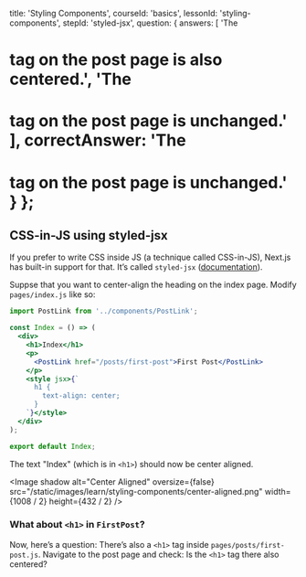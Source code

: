 
  title: 'Styling Components',
  courseId: 'basics',
  lessonId: 'styling-components',
  stepId: 'styled-jsx',
  question: {
    answers: [
      'The <h1> tag on the post page is also centered.',
      'The <h1> tag on the post page is unchanged.'
    ],
    correctAnswer: 'The <h1> tag on the post page is unchanged.'
  }
};

## CSS-in-JS using styled-jsx

If you prefer to write CSS inside JS (a technique called CSS-in-JS), Next.js has built-in support for that. It’s called `styled-jsx` ([documentation](https://github.com/zeit/styled-jsx)).

Suppse that you want to center-align the heading on the index page. Modify `pages/index.js` like so:

```jsx
import PostLink from '../components/PostLink';

const Index = () => (
  <div>
    <h1>Index</h1>
    <p>
      <PostLink href="/posts/first-post">First Post</PostLink>
    </p>
    <style jsx>{`
      h1 {
        text-align: center;
      }
    `}</style>
  </div>
);

export default Index;
```

The text "Index" (which is in `<h1>`) should now be center aligned.

<Image
  shadow
  alt="Center Aligned"
  oversize={false}
  src="/static/images/learn/styling-components/center-aligned.png"
  width={1008 / 2}
  height={432 / 2}
/>

### What about `<h1>` in `FirstPost`?

Now, here’s a question: There’s also a `<h1>` tag inside `pages/posts/first-post.js`. Navigate to the post page and check: Is the `<h1>` tag there also centered?

